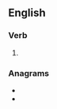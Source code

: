 ==English==

===Verb===
{{head|en|verb form}}

# {{en-past of|rescale}}

===Anagrams===
* {{l|en|declares}}
* {{l|en|descaler}}